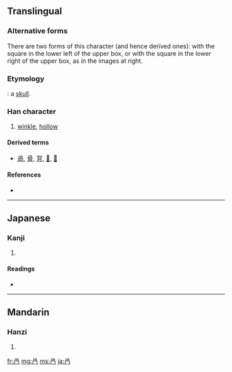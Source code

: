{{also|叧}}
==Translingual==
{{Han stroke|[[File:骨-order.gif|100px]]<br/>Box on right}}
{{Han stroke|[[File:骨-aorder.gif|100px]]<br/>Box on left}}

===Alternative forms===
There are two forms of this character (and hence derived ones): with the square in the lower left of the upper box, or with the square in the lower right of the upper box, as in the images at right.

===Etymology===
{{liushu|p}}: a [[skull]].

===Han character===
{{Han char|rn=13|rad=冂|as=04|sn=6|four=|canj=月弓月 (BNB)}}

# [[winkle]], [[hollow]]

====Derived terms====
* [[咼]], [[骨]], [[肎]], [[𠛰]], [[𠕩]]

====References====
* {{Han ref|kx=0129.090|dkj=01525|dj=0290.050|hdz=10100.050|uh=518E|ud=20878}}

----

==Japanese==

===Kanji===
{{ja-kanji|grade=|rs=冂04}}

# {{defn|Japanese|sort=冂04}}

====Readings====
* {{ja-readings|on=[[か]] (ka), [[け]] (ke)|kun=[[わける]] (wakeru)}}

----

==Mandarin==

===Hanzi===
{{cmn-hanzi|pin=[[guǎ]] ([[gua3]])|wg=kua<sup>3</sup>}}

# {{defn|Mandarin|sort=冂04}}

[[fr:冎]]
[[mg:冎]]
[[ms:冎]]
[[ja:冎]]